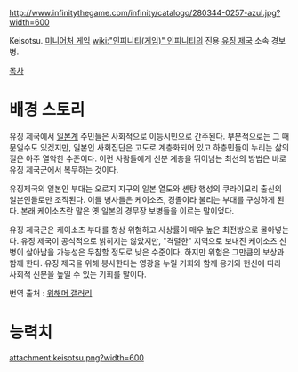 http://www.infinitythegame.com/infinity/catalogo/280344-0257-azul.jpg?width=600

Keisotsu. [[미니어처 게임]] [[wiki:"인피니티(게임)" 인피니티]]의 진용 [[유징 제국]] 소속 경보병.

[[목차]]
= 배경 스토리 =
유징 제국에서 [[일본]]계 주민들은 사회적으로 이등시민으로 간주된다. 부분적으로는 그 때문일수도 있겠지만, 일본인 사회집단은 고도로 계층화되어 있고 하층민들이 누리는 삶의 질은 아주 열악한 수준이다. 이런 사람들에게 신분 계층을 뛰어넘는 최선의 방법은 바로 유징 제국군에서 복무하는 것이다.

유징제국의 일본인 부대는 오로지 지구의 일본 열도와 셴탕 행성의 쿠라이모리 출신의 일본인들로만 조직된다. 이들 병사들은 케이소츠, 경졸이라 불리는 부대를 구성하게 된다. 본래 케이소츠란 말은 옛 일본의 경무장 보병들을 이르는 말이었다.

유징 제국군은 케이소츠 부대를 항상 위험하고 사상률이 매우 높은 최전방으로 몰아넣는다. 유징 제국이 공식적으로 밝히지는 않았지만, "격렬한" 지역으로 보내진 케이소츠 신병이 살아남을 가능성은 무참할 정도로 낮은 수준이다. 하지만 위험은 그만큼의 보상과 함께 한다. 유징 제국을 위해 봉사한다는 영광을 누릴 기회와 함께 용기와 헌신에 따라 사회적 신분을 높일 수 있는 기회를 말이다.

번역 출처 : [[워해머 갤러리]]


= 능력치 =
attachment:keisotsu.png?width=600
